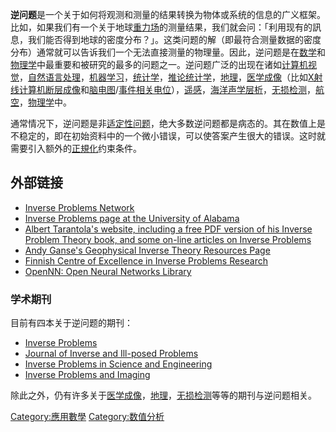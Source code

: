 {{多個問題|
{{unreferenced|time=2015-02-21T22:50:25+00:00}}
{{专家}}
}}
'''逆问题'''是一个关于如何将观测和测量的结果转换为物体或系统的信息的广义框架。比如，如果我们有一个关于地球[[重力场|重力场]]的测量结果，我们就会问：「利用现有的訊息，我们能否得到地球的密度分布？」。这类问题的解（即最符合测量数据的密度分布）通常就可以告诉我们一个无法直接测量的物理量。因此，逆问题是在[[数学|数学]]和[[物理学|物理学]]中最重要和被研究的最多的问题之一。逆问题广泛的出现在诸如[[计算机视觉|计算机视觉]]，[[自然语言处理|自然语言处理]]，[[机器学习|机器学习]]，[[统计学|统计学]]，[[推论统计学|推论统计学]]，[[地理|地理]]，[[医学成像|医学成像]]（比如[[X射线计算机断层成像|X射线计算机断层成像]]和[[脑电图|脑电图]]/[[事件相关电位|事件相关电位]]），[[遥感|遥感]]，[[海洋声学层析|海洋声学层析]]，[[无损检测|无损检测]]，[[航空|航空]]，[[物理学|物理学]]中。

通常情况下，逆问题是非[[适定性问题|适定性问题]]，绝大多数逆问题都是病态的。其在数值上是不稳定的，即在初始资料中的一个微小错误，可以使答案产生很大的错误。这时就需要引入额外的[[正则化_(数学)|正規化]]约束条件。

==外部链接==
*[https://web.archive.org/web/20070925210904/http://www.mth.msu.edu/ipnet/ Inverse Problems Network]
*[https://web.archive.org/web/20140405095149/http://www.me.ua.edu/inverse/ Inverse Problems page at the University of Alabama]
*[http://www.ipgp.jussieu.fr/~tarantola/ Albert Tarantola's website, including a free PDF version of his Inverse Problem Theory book, and some on-line articles on Inverse Problems]
*[http://staff.washington.edu/aganse/invresources/index.html Andy Ganse's Geophysical Inverse Theory Resources Page]{{dead link|date=2018年1月 |bot=InternetArchiveBot |fix-attempted=yes }}
*[http://math.tkk.fi/inverse-coe Finnish Centre of Excellence in Inverse Problems Research]
*[https://web.archive.org/web/20140829091117/http://www.intelnics.com/opennn OpenNN: Open Neural Networks Library]

===学术期刊===

目前有四本关于逆问题的期刊：
* [http://www.iop.org/EJ/journal/IP Inverse Problems] {{Wayback|url=http://www.iop.org/EJ/journal/IP |date=20080705044116 }}
* [http://www.reference-global.com/loi/jiip Journal of Inverse and Ill-posed Problems]
* [http://www.tandf.co.uk/journals/titles/17415977.asp Inverse Problems in Science and Engineering] {{Wayback|url=http://www.tandf.co.uk/journals/titles/17415977.asp |date=20040816045546 }}
* [https://web.archive.org/web/20061011090005/http://aimsciences.org/journals/ipi/ipi_online.jsp Inverse Problems and Imaging]

除此之外，仍有许多关于[[医学成像|医学成像]]，[[地理|地理]]，[[无损检测|无损检测]]等等的期刊与逆问题相关。
{{Authority control}}
[[Category:應用數學|Category:應用數學]]
[[Category:数值分析|Category:数值分析]]